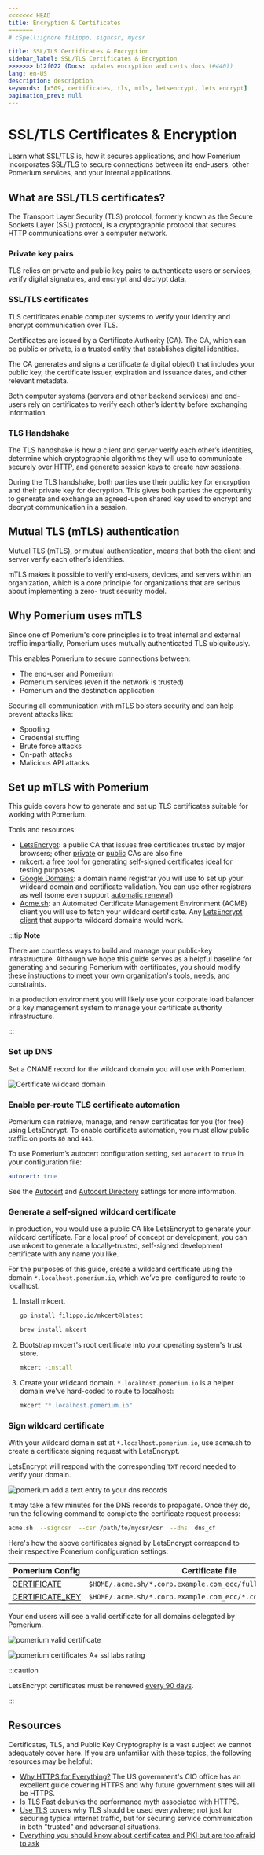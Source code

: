 ```yaml
---
<<<<<<< HEAD
title: Encryption & Certificates
=======
# cSpell:ignore filippo, signcsr, mycsr

title: SSL/TLS Certificates & Encryption
sidebar_label: SSL/TLS Certificates & Encryption
>>>>>>> b12f022 (Docs: updates encryption and certs docs (#440))
lang: en-US
description: description
keywords: [x509, certificates, tls, mtls, letsencrypt, lets encrypt]
pagination_prev: null
---
```



# SSL/TLS Certificates & Encryption

Learn what SSL/TLS is, how it secures applications, and how Pomerium incorporates SSL/TLS to secure connections between its end-users, other Pomerium services, and your internal applications.

## What are SSL/TLS certificates?

The Transport Layer Security (TLS) protocol, formerly known as the Secure Sockets Layer (SSL) protocol, is a cryptographic protocol that secures HTTP communications over a computer network.

### Private key pairs

TLS relies on private and public key pairs to authenticate users or services, verify digital signatures, and encrypt and decrypt data.

### SSL/TLS certificates

TLS certificates enable computer systems to verify your identity and encrypt communication over TLS.

Certificates are issued by a Certificate Authority (CA). The CA, which can be public or private, is a trusted entity that establishes digital identities.

The CA generates and signs a certificate (a digital object) that includes your public key, the certificate issuer, expiration and issuance dates, and other relevant metadata.

Both computer systems (servers and other backend services) and end-users rely on certificates to verify each other’s identity before exchanging information.

### TLS Handshake

The TLS handshake is how a client and server verify each other’s identities, determine which cryptographic algorithms they will use to communicate securely over HTTP, and generate session keys to create new sessions.

During the TLS handshake, both parties use their public key for encryption and their private key for decryption. This gives both parties the opportunity to generate and exchange an agreed-upon shared key used to encrypt and decrypt communication in a session.

## Mutual TLS (mTLS) authentication

Mutual TLS (mTLS), or mutual authentication, means that both the client and server verify each other’s identities.

mTLS makes it possible to verify end-users, devices, and servers within an organization, which is a core principle for organizations that are serious about implementing a zero- trust security model.

## Why Pomerium uses mTLS

Since one of Pomerium's core principles is to treat internal and external traffic impartially, Pomerium uses mutually authenticated TLS ubiquitously.

This enables Pomerium to secure connections between:

- The end-user and Pomerium
- Pomerium services (even if the network is trusted)
- Pomerium and the destination application

Securing all communication with mTLS bolsters security and can help prevent attacks like:

- Spoofing
- Credential stuffing
- Brute force attacks
- On-path attacks
- Malicious API attacks

## Set up mTLS with Pomerium

This guide covers how to generate and set up TLS certificates suitable for working with Pomerium.

Tools and resources:

- [LetsEncrypt](https://letsencrypt.org/about/): a public CA that issues free certificates trusted by major browsers; other [private](https://blog.cloudflare.com/how-to-build-your-own-public-key-infrastructure/) or [public](https://scotthelme.co.uk/are-ev-certificates-worth-the-paper-theyre-written-on/) CAs are also fine
- [mkcert](https://mkcert.org/): a free tool for generating self-signed certificates ideal for testing purposes
- [Google Domains](https://domains.google.com/): a domain name registrar you will use to set up your wildcard domain and certificate validation. You can use other registrars as well (some even support [automatic renewal](https://github.com/Neilpang/acme.sh/wiki/dnsapi))
- [Acme.sh](https://github.com/Neilpang/acme.sh): an Automated Certificate Management Environment (ACME) client you will use to fetch your wildcard certificate. Any [LetsEncrypt client](https://letsencrypt.org/docs/client-options/) that supports wildcard domains would work.

:::tip **Note**

There are countless ways to build and manage your public-key infrastructure. Although we hope this guide serves as a helpful baseline for generating and securing Pomerium with certificates, you should modify these instructions to meet your own organization's tools, needs, and constraints.

In a production environment you will likely use your corporate load balancer or a key management system to manage your certificate authority infrastructure.

:::

### Set up DNS

Set a CNAME record for the wildcard domain you will use with Pomerium.

![Certificate wildcard domain](./img/certificates/certificate-wildcard-domain.png)

### Enable per-route TLS certificate automation

Pomerium can retrieve, manage, and renew certificates for you (for free) using LetsEncrypt. To enable certificate automation, you must allow public traffic on ports `80` and `443`.

To use Pomerium’s autocert configuration setting, set `autocert` to `true` in your configuration file:

```yaml
autocert: true
```

See the [Autocert] and [Autocert Directory] settings for more information.

### Generate a self-signed wildcard certificate

In production, you would use a public CA like LetsEncrypt to generate your wildcard certificate. For a local proof of concept or development, you can use mkcert to generate a locally-trusted, self-signed development certificate with any name you like.

For the purposes of this guide, create a wildcard certificate using the domain `*.localhost.pomerium.io`, which we’ve pre-configured to route to localhost.

1.  Install mkcert.

    <Tabs>

    <TabItem value="go" label="Go">

    ```bash
    go install filippo.io/mkcert@latest
    ```

    </TabItem>

    <TabItem value="homebrew" label="Homebrew">

    ```bash
    brew install mkcert
    ```

    </TabItem>

    </Tabs>

1.  Bootstrap mkcert's root certificate into your operating system's trust store.

    ```bash
    mkcert -install
    ```

1.  Create your wildcard domain. `*.localhost.pomerium.io` is a helper domain we've hard-coded to route to localhost:

    ```bash
    mkcert "*.localhost.pomerium.io"
    ```

### Sign wildcard certificate

With your wildcard domain set at `*.localhost.pomerium.io`, use acme.sh to create a certificate signing request with LetsEncrypt.

<GenerateWildcardCert />

LetsEncrypt will respond with the corresponding `TXT` record needed to verify your domain.

![pomerium add a text entry to your dns records](./img/certificates/certificate-domain-challenge.png)

It may take a few minutes for the DNS records to propagate. Once they do, run the following command to complete the certificate request process:

```bash
acme.sh  --signcsr  --csr /path/to/mycsr/csr  --dns  dns_cf
```

Here's how the above certificates signed by LetsEncrypt correspond to their respective Pomerium configuration settings:

| Pomerium Config | Certificate file |
| --- | --- |
| [CERTIFICATE] | `$HOME/.acme.sh/*.corp.example.com_ecc/fullchain.cer` |
| [CERTIFICATE_KEY][certificate] | `$HOME/.acme.sh/*.corp.example.com_ecc/*.corp.example.com.key` |

Your end users will see a valid certificate for all domains delegated by Pomerium.

![pomerium valid certificate](./img/certificates/certificates-valid-secure-certificate.png)

![pomerium certificates A+ ssl labs rating](./img/certificates/certificates-ssl-report.png)

:::caution

LetsEncrypt certificates must be renewed [every 90 days](https://letsencrypt.org/2015/11/09/why-90-days.html).

:::

## Resources

Certificates, TLS, and Public Key Cryptography is a vast subject we cannot adequately cover here. If you are unfamiliar with these topics, the following resources may be helpful:

- [Why HTTPS for Everything?](https://https.cio.gov/everything/) The US government's CIO office has an excellent guide covering HTTPS and why future government sites will all be HTTPS.
- [Is TLS Fast](https://istlsfastyet.com/) debunks the performance myth associated with HTTPS.
- [Use TLS](https://smallstep.com/blog/use-tls.html) covers why TLS should be used everywhere; not just for securing typical internet traffic, but for securing service communication in both "trusted" and adversarial situations.
- [Everything you should know about certificates and PKI but are too afraid to ask](https://smallstep.com/blog/everything-pki.html)

[autocert]: /docs/reference/autocert
[autocert directory]: /docs/reference/autocert/autocert-directory
[certificate]: /docs/reference/certificates
[certificate_authority]: /docs/reference/certificate-authority
[certificate_key]: /docs/reference/certificates
[override_certificate_name]: /docs/reference/override-certificate-name
[principles]: /docs/concepts/zero-trust.md#history
[zero trust]: /docs/concepts/zero-trust.md#zero-trust
